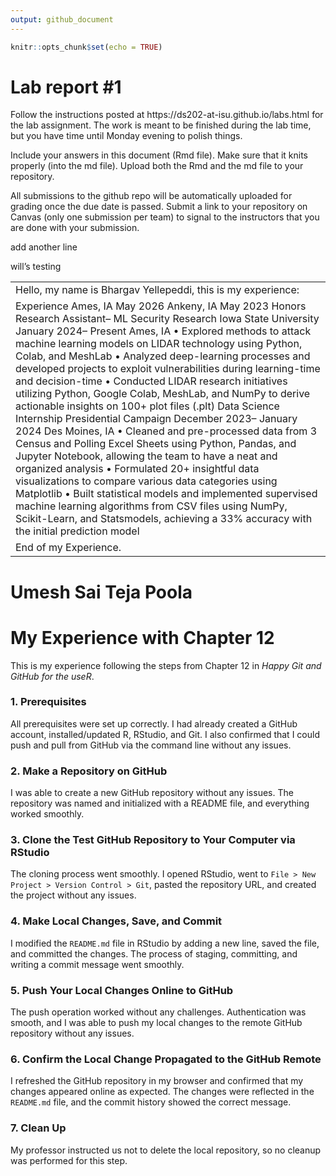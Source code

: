 ```yaml
---
output: github_document
---
```


<!-- README.md is generated from README.Rmd. Please edit the README.Rmd file -->


```r
knitr::opts_chunk$set(echo = TRUE)
```

# Lab report #1

Follow the instructions posted at https://ds202-at-isu.github.io/labs.html for the lab assignment. The work is meant to be finished during the lab time, but you have time until Monday evening to polish things.

Include your answers in this document (Rmd file). Make sure that it knits properly (into the md file). Upload both the Rmd and the md file to your repository.  

All submissions to the github repo will be automatically uploaded for grading once the due date is passed.
Submit a link to your repository on Canvas (only one submission per team) to signal to the instructors that you are done with your submission.

add another line

will's testing

------------------------------------------------------------------------------------------------------------------------------------------------
Hello, my name is Bhargav Yellepeddi, this is my experience:

Experience
 Ames, IA
 May 2026
 Ankeny, IA
 May 2023
 Honors Research Assistant– ML Security Research
 Iowa State University
 January 2024– Present
 Ames, IA
 • Explored methods to attack machine learning models on LIDAR technology using Python, Colab, and MeshLab
 • Analyzed deep-learning processes and developed projects to exploit vulnerabilities during learning-time and
 decision-time
 • Conducted LIDAR research initiatives utilizing Python, Google Colab, MeshLab, and NumPy to derive actionable
 insights on 100+ plot files (.plt)
 Data Science Internship
 Presidential Campaign
 December 2023– January 2024
 Des Moines, IA
 • Cleaned and pre-processed data from 3 Census and Polling Excel Sheets using Python, Pandas, and Jupyter
 Notebook, allowing the team to have a neat and organized analysis
 • Formulated 20+ insightful data visualizations to compare various data categories using Matplotlib
 • Built statistical models and implemented supervised machine learning algorithms from CSV files using NumPy,
 Scikit-Learn, and Statsmodels, achieving a 33% accuracy with the initial prediction model

 End of my Experience. 
 ----------------------------------------------------------------------------------------------------------------------------------------------
 
# **Umesh Sai Teja Poola**

# My Experience with Chapter 12

This is my experience following the steps from Chapter 12 in *Happy Git and GitHub for the useR*.

### 1. Prerequisites

All prerequisites were set up correctly. I had already created a GitHub account, installed/updated R, RStudio, and Git. I also confirmed that I could push and pull from GitHub via the command line without any issues.

### 2. Make a Repository on GitHub

I was able to create a new GitHub repository without any issues. The repository was named and initialized with a README file, and everything worked smoothly.

### 3. Clone the Test GitHub Repository to Your Computer via RStudio

The cloning process went smoothly. I opened RStudio, went to `File > New Project > Version Control > Git`, pasted the repository URL, and created the project without any issues.

### 4. Make Local Changes, Save, and Commit

I modified the `README.md` file in RStudio by adding a new line, saved the file, and committed the changes. The process of staging, committing, and writing a commit message went smoothly.

### 5. Push Your Local Changes Online to GitHub

The push operation worked without any challenges. Authentication was smooth, and I was able to push my local changes to the remote GitHub repository without any issues.

### 6. Confirm the Local Change Propagated to the GitHub Remote

I refreshed the GitHub repository in my browser and confirmed that my changes appeared online as expected. The changes were reflected in the `README.md` file, and the commit history showed the correct message.

### 7. Clean Up

My professor instructed us not to delete the local repository, so no cleanup was performed for this step.


